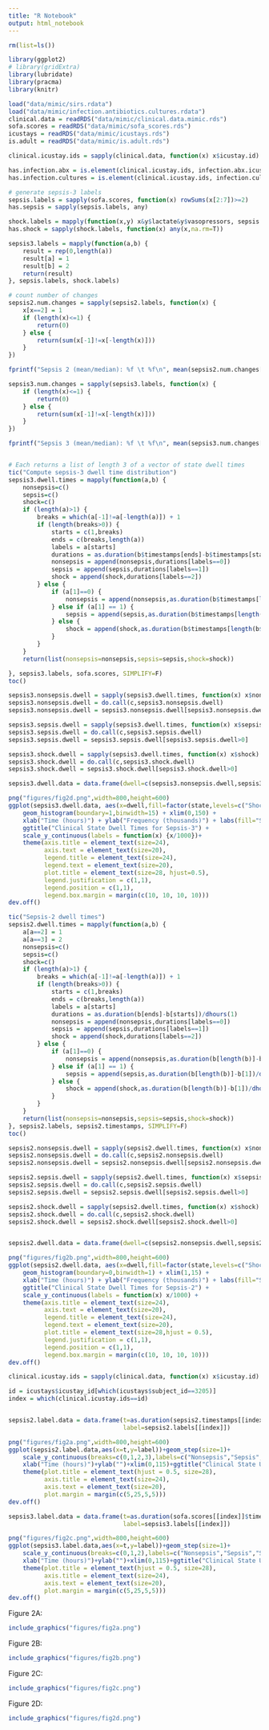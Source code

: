 ```yaml
---
title: "R Notebook"
output: html_notebook
---
```


```r
rm(list=ls())

library(ggplot2)
# library(gridExtra)
library(lubridate)
library(pracma)
library(knitr)

load("data/mimic/sirs.rdata")
load("data/mimic/infection.antibiotics.cultures.rdata")
clinical.data = readRDS("data/mimic/clinical.data.mimic.rds")
sofa.scores = readRDS("data/mimic/sofa_scores.rds")
icustays = readRDS("data/mimic/icustays.rds")
is.adult = readRDS("data/mimic/is.adult.rds")

clinical.icustay.ids = sapply(clinical.data, function(x) x$icustay.id)

has.infection.abx = is.element(clinical.icustay.ids, infection.abx.icustays)
has.infection.cultures = is.element(clinical.icustay.ids, infection.culture.icustays)

# generate sepsis-3 labels
sepsis.labels = sapply(sofa.scores, function(x) rowSums(x[2:7])>=2)
has.sepsis = sapply(sepsis.labels, any)

shock.labels = mapply(function(x,y) x&y$lactate&y$vasopressors, sepsis.labels, sofa.scores)
has.shock = sapply(shock.labels, function(x) any(x,na.rm=T))

sepsis3.labels = mapply(function(a,b) {
    result = rep(0,length(a))
    result[a] = 1
    result[b] = 2
    return(result)
}, sepsis.labels, shock.labels)

# count number of changes
sepsis2.num.changes = sapply(sepsis2.labels, function(x) {
    x[x==2] = 1
    if (length(x)<=1) {
        return(0)
    } else {
        return(sum(x[-1]!=x[-length(x)]))
    }
})

fprintf("Sepsis 2 (mean/median): %f \t %f\n", mean(sepsis2.num.changes[is.adult]), median(sepsis2.num.changes[is.adult]))

sepsis3.num.changes = sapply(sepsis3.labels, function(x) {
    if (length(x)<=1) {
        return(0)
    } else {
        return(sum(x[-1]!=x[-length(x)]))
    }
})

fprintf("Sepsis 3 (mean/median): %f \t %f\n", mean(sepsis3.num.changes[is.adult]), median(sepsis3.num.changes[is.adult]))


# Each returns a list of length 3 of a vector of state dwell times
tic("Compute sepsis-3 dwell time distribution")
sepsis3.dwell.times = mapply(function(a,b) {
    nonsepsis=c()
    sepsis=c()
    shock=c()
    if (length(a)>1) {
        breaks = which(a[-1]!=a[-length(a)]) + 1
        if (length(breaks>0)) {
            starts = c(1,breaks)
            ends = c(breaks,length(a))
            labels = a[starts]
            durations = as.duration(b$timestamps[ends]-b$timestamps[starts])/dhours(1)
            nonsepsis = append(nonsepsis,durations[labels==0])
            sepsis = append(sepsis,durations[labels==1])
            shock = append(shock,durations[labels==2])
        } else {
            if (a[1]==0) {
                nonsepsis = append(nonsepsis,as.duration(b$timestamps[length(b$timestamps)]-b$timestamps[1])/dhours(1))
            } else if (a[1] == 1) {
                sepsis = append(sepsis,as.duration(b$timestamps[length(b$timestamps)]-b$timestamps[1])/dhours(1))
            } else {
                shock = append(shock,as.duration(b$timestamps[length(b$timestamps)]-b$timestamps[1])/dhours(1))
            }
        }
    }
    return(list(nonsepsis=nonsepsis,sepsis=sepsis,shock=shock))

}, sepsis3.labels, sofa.scores, SIMPLIFY=F)
toc()

sepsis3.nonsepsis.dwell = sapply(sepsis3.dwell.times, function(x) x$nonsepsis)
sepsis3.nonsepsis.dwell = do.call(c,sepsis3.nonsepsis.dwell)
sepsis3.nonsepsis.dwell = sepsis3.nonsepsis.dwell[sepsis3.nonsepsis.dwell>0]

sepsis3.sepsis.dwell = sapply(sepsis3.dwell.times, function(x) x$sepsis)
sepsis3.sepsis.dwell = do.call(c,sepsis3.sepsis.dwell)
sepsis3.sepsis.dwell = sepsis3.sepsis.dwell[sepsis3.sepsis.dwell>0]

sepsis3.shock.dwell = sapply(sepsis3.dwell.times, function(x) x$shock)
sepsis3.shock.dwell = do.call(c,sepsis3.shock.dwell)
sepsis3.shock.dwell = sepsis3.shock.dwell[sepsis3.shock.dwell>0]

sepsis3.dwell.data = data.frame(dwell=c(sepsis3.nonsepsis.dwell,sepsis3.sepsis.dwell,sepsis3.shock.dwell),state=c(rep("Nonsepsis",length(sepsis3.nonsepsis.dwell)),rep("Sepsis",length(sepsis3.sepsis.dwell)),rep("Shock",length(sepsis3.shock.dwell))))

png("figures/fig2d.png",width=800,height=600)
ggplot(sepsis3.dwell.data, aes(x=dwell,fill=factor(state,levels=c("Shock","Sepsis","Nonsepsis")))) + 
    geom_histogram(boundary=1,binwidth=15) + xlim(0,150) +
    xlab("Time (hours)") + ylab("Frequency (thousands)") + labs(fill="State") +
    ggtitle("Clinical State Dwell Times for Sepsis-3") +
    scale_y_continuous(labels = function(x) {x/1000})+
    theme(axis.title = element_text(size=24),
          axis.text = element_text(size=20),
          legend.title = element_text(size=24),
          legend.text = element_text(size=20),
          plot.title = element_text(size=28, hjust=0.5),
          legend.justification = c(1,1),
          legend.position = c(1,1),
          legend.box.margin = margin(c(10, 10, 10, 10)))
dev.off()

tic("Sepsis-2 dwell times")
sepsis2.dwell.times = mapply(function(a,b) {
    a[a==2] = 1
    a[a==3] = 2
    nonsepsis=c()
    sepsis=c()
    shock=c()
    if (length(a)>1) {
        breaks = which(a[-1]!=a[-length(a)]) + 1
        if (length(breaks>0)) {
            starts = c(1,breaks)
            ends = c(breaks,length(a))
            labels = a[starts]
            durations = as.duration(b[ends]-b[starts])/dhours(1)
            nonsepsis = append(nonsepsis,durations[labels==0])
            sepsis = append(sepsis,durations[labels==1])
            shock = append(shock,durations[labels==2])
        } else {
            if (a[1]==0) {
                nonsepsis = append(nonsepsis,as.duration(b[length(b)]-b[1])/dhours(1))
            } else if (a[1] == 1) {
                sepsis = append(sepsis,as.duration(b[length(b)]-b[1])/dhours(1))
            } else {
                shock = append(shock,as.duration(b[length(b)]-b[1])/dhours(1))
            }
        }
    }
    return(list(nonsepsis=nonsepsis,sepsis=sepsis,shock=shock))
}, sepsis2.labels, sepsis2.timestamps, SIMPLIFY=F)
toc()

sepsis2.nonsepsis.dwell = sapply(sepsis2.dwell.times, function(x) x$nonsepsis)
sepsis2.nonsepsis.dwell = do.call(c,sepsis2.nonsepsis.dwell)
sepsis2.nonsepsis.dwell = sepsis2.nonsepsis.dwell[sepsis2.nonsepsis.dwell>0]

sepsis2.sepsis.dwell = sapply(sepsis2.dwell.times, function(x) x$sepsis)
sepsis2.sepsis.dwell = do.call(c,sepsis2.sepsis.dwell)
sepsis2.sepsis.dwell = sepsis2.sepsis.dwell[sepsis2.sepsis.dwell>0]

sepsis2.shock.dwell = sapply(sepsis2.dwell.times, function(x) x$shock)
sepsis2.shock.dwell = do.call(c,sepsis2.shock.dwell)
sepsis2.shock.dwell = sepsis2.shock.dwell[sepsis2.shock.dwell>0]


sepsis2.dwell.data = data.frame(dwell=c(sepsis2.nonsepsis.dwell,sepsis2.sepsis.dwell,sepsis2.shock.dwell),state=c(rep("Nonsepsis",length(sepsis2.nonsepsis.dwell)),rep("Sepsis/Severe Sepsis",length(sepsis2.sepsis.dwell)),rep("Shock",length(sepsis2.shock.dwell))))

png("figures/fig2b.png",width=800,height=600)
ggplot(sepsis2.dwell.data, aes(x=dwell,fill=factor(state,levels=c("Shock","Sepsis/Severe Sepsis","Nonsepsis")))) + 
    geom_histogram(boundary=0,binwidth=1) + xlim(1,15) +
    xlab("Time (hours)") + ylab("Frequency (thousands)") + labs(fill="State") + 
    ggtitle("Clinical State Dwell Times for Sepsis-2") +
    scale_y_continuous(labels = function(x) x/1000) +
    theme(axis.title = element_text(size=24),
          axis.text = element_text(size=20),
          legend.title = element_text(size=24),
          legend.text = element_text(size=20),
          plot.title = element_text(size=28,hjust = 0.5),
          legend.justification = c(1,1),
          legend.position = c(1,1),
          legend.box.margin = margin(c(10, 10, 10, 10)))
dev.off()

clinical.icustay.ids = sapply(clinical.data, function(x) x$icustay.id)

id = icustays$icustay_id[which(icustays$subject_id==3205)]
index = which(clinical.icustay.ids==id)


sepsis2.label.data = data.frame(t=as.duration(sepsis2.timestamps[[index]]-sepsis2.timestamps[[index]][1])/dhours(1),
                                label=sepsis2.labels[[index]])

png("figures/fig2a.png",width=800,height=600)
ggplot(sepsis2.label.data,aes(x=t,y=label))+geom_step(size=1)+
    scale_y_continuous(breaks=c(0,1,2,3),labels=c("Nonsepsis","Sepsis","Severe Sepsis","Septic Shock"))+
    xlab("Time (hours)")+ylab("")+xlim(0,115)+ggtitle("Clinical State Using Sepsis-2")+
    theme(plot.title = element_text(hjust = 0.5, size=28),
          axis.title = element_text(size=24),
          axis.text = element_text(size=20),
          plot.margin = margin(c(5,25,5,5)))
dev.off()

sepsis3.label.data = data.frame(t=as.duration(sofa.scores[[index]]$timestamps-sofa.scores[[index]]$timestamps[1])/dhours(1),
                                label=sepsis3.labels[[index]])

png("figures/fig2c.png",width=800,height=600)
ggplot(sepsis3.label.data,aes(x=t,y=label))+geom_step(size=1)+
    scale_y_continuous(breaks=c(0,1,2),labels=c("Nonsepsis","Sepsis","Septic Shock"))+
    xlab("Time (hours)")+ylab("")+xlim(0,115)+ggtitle("Clinical State Using Sepsis-3")+
    theme(plot.title = element_text(hjust = 0.5, size=28),
          axis.title = element_text(size=24),
          axis.text = element_text(size=20),
          plot.margin = margin(c(5,25,5,5)))
dev.off()
```

Figure 2A:
```r
include_graphics("figures/fig2a.png")
```

Figure 2B:
```r
include_graphics("figures/fig2b.png")
```

Figure 2C:
```r
include_graphics("figures/fig2c.png")
```

Figure 2D:
```r
include_graphics("figures/fig2d.png")
```
